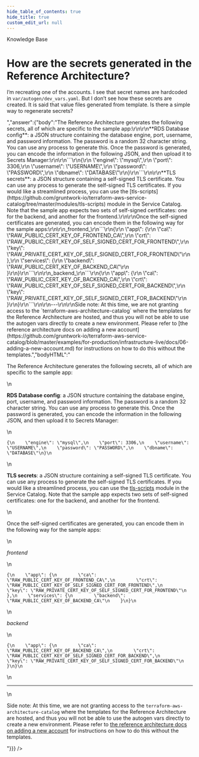 ```yaml
---
hide_table_of_contents: true
hide_title: true
custom_edit_url: null
---
```



<head>
  <link rel="canonical" href="https://github.com/gruntwork-io/knowledge-base/discussions/388" />
</head>

<CenterLayout>
<span className="searchCategory">Knowledge Base</span>
<h1>How are the secrets generated in the Reference Architecture?</h1>
<GitHub discussion={{"id":"D_kwDOF8slf84APWvZ","number":388,"author":{"login":"yorinasub17"},"title":"How are the secrets generated in the Reference Architecture?","body":"I’m recreating one of the accounts. I see that secret names are hardcoded in `var/autogen/dev_vars.yaml`. But I don’t see how these secrets are created. It is said that value files generated from template. Is there a simple way to regenerate secrets?","bodyHTML":"<p dir=\"auto\">I’m recreating one of the accounts. I see that secret names are hardcoded in <code class=\"notranslate\">var/autogen/dev_vars.yaml</code>. But I don’t see how these secrets are created. It is said that value files generated from template. Is there a simple way to regenerate secrets?</p>","answer":{"body":"The Reference Architecture generates the following secrets, all of which are specific to the sample app:\r\n\r\n**RDS Database config**: a JSON structure containing the database engine, port, username, and password information. The password is a random 32 character string. You can use any process to generate this. Once the password is generated, you can encode the information in the following JSON, and then upload it to Secrets Manager:\r\n\r\n```\r\n{\r\n    \"engine\": \"mysql\",\r\n    \"port\": 3306,\r\n    \"username\": \"USERNAME\",\r\n    \"password\": \"PASSWORD\",\r\n    \"dbname\": \"DATABASE\"\r\n}\r\n```\r\n\r\n**TLS secrets**: a JSON structure containing a self-signed TLS certificate. You can use any process to generate the self-signed TLS certificates. If you would like a streamlined process, you can use the [tls-scripts](https://github.com/gruntwork-io/terraform-aws-service-catalog/tree/master/modules/tls-scripts) module in the Service Catalog. Note that the sample app expects two sets of self-signed certificates: one for the backend, and another for the frontend.\r\n\r\nOnce the self-signed certificates are generated, you can encode them in the following way for the sample apps:\r\n\r\n_frontend_\r\n```\r\n{\r\n    \"app\": {\r\n        \"ca\": \"RAW_PUBLIC_CERT_KEY_OF_FRONTEND_CA\",\r\n        \"crt\": \"RAW_PUBLIC_CERT_KEY_OF_SELF_SIGNED_CERT_FOR_FRONTEND\",\r\n        \"key\": \"RAW_PRIVATE_CERT_KEY_OF_SELF_SIGNED_CERT_FOR_FRONTEND\"\r\n    },\r\n    \"services\": {\r\n        \"backend\": \"RAW_PUBLIC_CERT_KEY_OF_BACKEND_CA\"\r\n    }\r\n}\r\n```\r\n\r\n_backend_\r\n```\r\n{\r\n    \"app\": {\r\n        \"ca\": \"RAW_PUBLIC_CERT_KEY_OF_BACKEND_CA\",\r\n        \"crt\": \"RAW_PUBLIC_CERT_KEY_OF_SELF_SIGNED_CERT_FOR_BACKEND\",\r\n        \"key\": \"RAW_PRIVATE_CERT_KEY_OF_SELF_SIGNED_CERT_FOR_BACKEND\"\r\n    }\r\n}\r\n```\r\n\r\n---\r\n\r\nSide note: At this time, we are not granting access to the `terraform-aws-architecture-catalog` where the templates for the Reference Architecture are hosted, and thus you will not be able to use the autogen vars directly to create a new environment. Please refer to [the reference architecture docs on adding a new account](https://github.com/gruntwork-io/terraform-aws-service-catalog/blob/master/examples/for-production/infrastructure-live/docs/06-adding-a-new-account.md) for instructions on how to do this without the templates.","bodyHTML":"<p dir=\"auto\">The Reference Architecture generates the following secrets, all of which are specific to the sample app:</p>\n<p dir=\"auto\"><strong>RDS Database config</strong>: a JSON structure containing the database engine, port, username, and password information. The password is a random 32 character string. You can use any process to generate this. Once the password is generated, you can encode the information in the following JSON, and then upload it to Secrets Manager:</p>\n<div class=\"snippet-clipboard-content notranslate position-relative overflow-auto\" data-snippet-clipboard-copy-content=\"{\n    &quot;engine&quot;: &quot;mysql&quot;,\n    &quot;port&quot;: 3306,\n    &quot;username&quot;: &quot;USERNAME&quot;,\n    &quot;password&quot;: &quot;PASSWORD&quot;,\n    &quot;dbname&quot;: &quot;DATABASE&quot;\n}\"><pre class=\"notranslate\"><code class=\"notranslate\">{\n    \"engine\": \"mysql\",\n    \"port\": 3306,\n    \"username\": \"USERNAME\",\n    \"password\": \"PASSWORD\",\n    \"dbname\": \"DATABASE\"\n}\n</code></pre></div>\n<p dir=\"auto\"><strong>TLS secrets</strong>: a JSON structure containing a self-signed TLS certificate. You can use any process to generate the self-signed TLS certificates. If you would like a streamlined process, you can use the <a href=\"https://github.com/gruntwork-io/terraform-aws-service-catalog/tree/master/modules/tls-scripts\">tls-scripts</a> module in the Service Catalog. Note that the sample app expects two sets of self-signed certificates: one for the backend, and another for the frontend.</p>\n<p dir=\"auto\">Once the self-signed certificates are generated, you can encode them in the following way for the sample apps:</p>\n<p dir=\"auto\"><em>frontend</em></p>\n<div class=\"snippet-clipboard-content notranslate position-relative overflow-auto\" data-snippet-clipboard-copy-content=\"{\n    &quot;app&quot;: {\n        &quot;ca&quot;: &quot;RAW_PUBLIC_CERT_KEY_OF_FRONTEND_CA&quot;,\n        &quot;crt&quot;: &quot;RAW_PUBLIC_CERT_KEY_OF_SELF_SIGNED_CERT_FOR_FRONTEND&quot;,\n        &quot;key&quot;: &quot;RAW_PRIVATE_CERT_KEY_OF_SELF_SIGNED_CERT_FOR_FRONTEND&quot;\n    },\n    &quot;services&quot;: {\n        &quot;backend&quot;: &quot;RAW_PUBLIC_CERT_KEY_OF_BACKEND_CA&quot;\n    }\n}\"><pre class=\"notranslate\"><code class=\"notranslate\">{\n    \"app\": {\n        \"ca\": \"RAW_PUBLIC_CERT_KEY_OF_FRONTEND_CA\",\n        \"crt\": \"RAW_PUBLIC_CERT_KEY_OF_SELF_SIGNED_CERT_FOR_FRONTEND\",\n        \"key\": \"RAW_PRIVATE_CERT_KEY_OF_SELF_SIGNED_CERT_FOR_FRONTEND\"\n    },\n    \"services\": {\n        \"backend\": \"RAW_PUBLIC_CERT_KEY_OF_BACKEND_CA\"\n    }\n}\n</code></pre></div>\n<p dir=\"auto\"><em>backend</em></p>\n<div class=\"snippet-clipboard-content notranslate position-relative overflow-auto\" data-snippet-clipboard-copy-content=\"{\n    &quot;app&quot;: {\n        &quot;ca&quot;: &quot;RAW_PUBLIC_CERT_KEY_OF_BACKEND_CA&quot;,\n        &quot;crt&quot;: &quot;RAW_PUBLIC_CERT_KEY_OF_SELF_SIGNED_CERT_FOR_BACKEND&quot;,\n        &quot;key&quot;: &quot;RAW_PRIVATE_CERT_KEY_OF_SELF_SIGNED_CERT_FOR_BACKEND&quot;\n    }\n}\"><pre class=\"notranslate\"><code class=\"notranslate\">{\n    \"app\": {\n        \"ca\": \"RAW_PUBLIC_CERT_KEY_OF_BACKEND_CA\",\n        \"crt\": \"RAW_PUBLIC_CERT_KEY_OF_SELF_SIGNED_CERT_FOR_BACKEND\",\n        \"key\": \"RAW_PRIVATE_CERT_KEY_OF_SELF_SIGNED_CERT_FOR_BACKEND\"\n    }\n}\n</code></pre></div>\n<hr>\n<p dir=\"auto\">Side note: At this time, we are not granting access to the <code class=\"notranslate\">terraform-aws-architecture-catalog</code> where the templates for the Reference Architecture are hosted, and thus you will not be able to use the autogen vars directly to create a new environment. Please refer to <a href=\"https://github.com/gruntwork-io/terraform-aws-service-catalog/blob/master/examples/for-production/infrastructure-live/docs/06-adding-a-new-account.md\">the reference architecture docs on adding a new account</a> for instructions on how to do this without the templates.</p>"}}} />

</CenterLayout>
  

<!-- ##DOCS-SOURCER-START
{
  "sourcePlugin": "github-discussions",
  "hash": "d0b0eb0d34cac0e2859210348cb1cbff"
}
##DOCS-SOURCER-END -->
